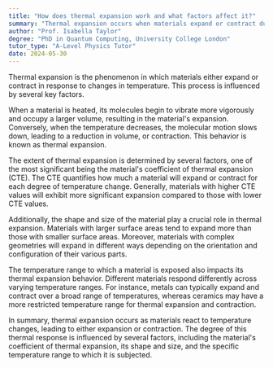 ```yaml
---
title: "How does thermal expansion work and what factors affect it?"
summary: "Thermal expansion occurs when materials expand or contract due to changes in temperature. Several factors affect it."
author: "Prof. Isabella Taylor"
degree: "PhD in Quantum Computing, University College London"
tutor_type: "A-Level Physics Tutor"
date: 2024-05-30
---
```


Thermal expansion is the phenomenon in which materials either expand or contract in response to changes in temperature. This process is influenced by several key factors.

When a material is heated, its molecules begin to vibrate more vigorously and occupy a larger volume, resulting in the material's expansion. Conversely, when the temperature decreases, the molecular motion slows down, leading to a reduction in volume, or contraction. This behavior is known as thermal expansion.

The extent of thermal expansion is determined by several factors, one of the most significant being the material's coefficient of thermal expansion (CTE). The CTE quantifies how much a material will expand or contract for each degree of temperature change. Generally, materials with higher CTE values will exhibit more significant expansion compared to those with lower CTE values.

Additionally, the shape and size of the material play a crucial role in thermal expansion. Materials with larger surface areas tend to expand more than those with smaller surface areas. Moreover, materials with complex geometries will expand in different ways depending on the orientation and configuration of their various parts.

The temperature range to which a material is exposed also impacts its thermal expansion behavior. Different materials respond differently across varying temperature ranges. For instance, metals can typically expand and contract over a broad range of temperatures, whereas ceramics may have a more restricted temperature range for thermal expansion and contraction.

In summary, thermal expansion occurs as materials react to temperature changes, leading to either expansion or contraction. The degree of this thermal response is influenced by several factors, including the material's coefficient of thermal expansion, its shape and size, and the specific temperature range to which it is subjected.
    